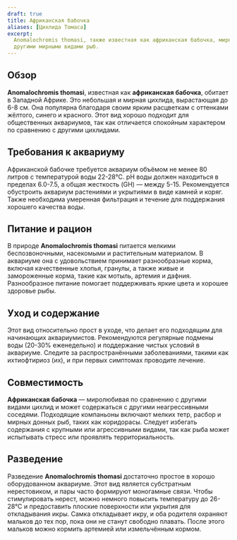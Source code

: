 ```yaml
---
draft: true
title: Африканская бабочка
aliases: [Цихлида Томаса]
excerpt:
  Anomalochromis thomasi, также известная как африканская бабочка, мирная и яркая цихлида, подходящая для аквариумов с
  другими мирными видами рыб.
---
```


## Обзор

**Anomalochromis thomasi**, известная как **африканская бабочка**, обитает в Западной Африке. Это небольшая и мирная
цихлида, вырастающая до 6-8 см. Она популярна благодаря своим ярким расцветкам с оттенками жёлтого, синего и красного.
Этот вид хорошо подходит для общественных аквариумов, так как отличается спокойным характером по сравнению с другими
цихлидами.

## Требования к аквариуму

Африканской бабочке требуется аквариум объёмом не менее 80 литров с температурой воды 22-28°C. pH воды должен находиться
в пределах 6.0-7.5, а общая жесткость (GH) — между 5-15. Рекомендуется обустроить аквариум растениями и укрытиями в виде
камней и коряг. Также необходима умеренная фильтрация и течение для поддержания хорошего качества воды.

## Питание и рацион

В природе **Anomalochromis thomasi** питается мелкими беспозвоночными, насекомыми и растительным материалом. В аквариуме
она с удовольствием принимает разнообразные корма, включая качественные хлопья, гранулы, а также живые и замороженные
корма, такие как мотыль, артемия и дафния. Разнообразное питание помогает поддерживать яркие цвета и хорошее здоровье
рыбы.

## Уход и содержание

Этот вид относительно прост в уходе, что делает его подходящим для начинающих аквариумистов. Рекомендуются регулярные
подмены воды (20-30% еженедельно) и поддержание чистых условий в аквариуме. Следите за распространёнными заболеваниями,
такими как ихтиофтириоз (их), и при первых симптомах проводите лечение.

## Совместимость

**Африканская бабочка** — миролюбивая по сравнению с другими видами цихлид и может содержаться с другими неагрессивными
соседями. Подходящие компаньоны включают мелких тетр, расбор и мирных донных рыб, таких как коридорасы. Следует избегать
содержания с крупными или агрессивными видами, так как рыба может испытывать стресс или проявлять территориальность.

## Разведение

Разведение **Anomalochromis thomasi** достаточно простое в хорошо оборудованном аквариуме. Этот вид является субстратным
нерестовиком, и пары часто формируют моногамные связи. Чтобы стимулировать нерест, можно немного повысить температуру до
26-28°C и предоставить плоские поверхности или укрытия для откладывания икры. Самка откладывает икру, и оба родителя
охраняют мальков до тех пор, пока они не станут свободно плавать. После этого мальков можно кормить артемией или
измельчённым кормом.
